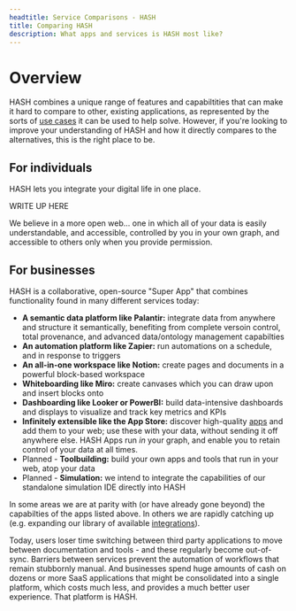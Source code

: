```yaml
---
headtitle: Service Comparisons - HASH
title: Comparing HASH
description: What apps and services is HASH most like?
---
```


# Overview

HASH combines a unique range of features and capabiltities that can make it hard to compare to other, existing applications, as represented by the sorts of [use cases](https://hash.ai/guide/introduction/use-cases) it can be used to help solve. However, if you're looking to improve your understanding of HASH and how it directly compares to the alternatives, this is the right place to be.

## For individuals

HASH lets you integrate your digital life in one place.

WRITE UP HERE

We believe in a more open web... one in which all of your data is easily understandable, and accessible, controlled by you in your own graph, and accessible to others only when you provide permission.

## For businesses

HASH is a collaborative, open-source "Super App" that combines functionality found in many different services today:

- **A semantic data platform like Palantir:** integrate data from anywhere and structure it semantically, benefiting from complete versoin control, total provenance, and advanced data/ontology management capabilties
- **An automation platform like Zapier:** run automations on a schedule, and in response to triggers
- **An all-in-one workspace like Notion:** create pages and documents in a powerful block-based workspace
- **Whiteboarding like Miro:** create canvases which you can draw upon and insert blocks onto
- **Dashboarding like Looker or PowerBI:** build data-intensive dashboards and displays to visualize and track key metrics and KPIs
- **Infinitely extensible like the App Store:** discover high-quality [apps](https://hash.ai/guide/apps) and add them to your web; use these with your data, without sending it off anywhere else. HASH Apps run _in_ your graph, and enable you to retain control of your data at all times.
- Planned - **Toolbuilding:** build your own apps and tools that run in your web, atop your data
- Planned - **Simulation:** we intend to integrate the capabilities of our standalone simulation IDE directly into HASH

In some areas we are at parity with (or have already gone beyond) the capabilties of the apps listed above. In others we are rapidly catching up (e.g. expanding our library of available [integrations](https://hash.ai/guide/syncing/integrations)).

Today, users loser time switching between third party applications to move between documentation and tools - and these regularly become out-of-sync. Barriers between services prevent the automation of workflows that remain stubbornly manual. And businesses spend huge amounts of cash on dozens or more SaaS applications that might be consolidated into a single platform, which costs much less, and provides a much better user experience. That platform is HASH.